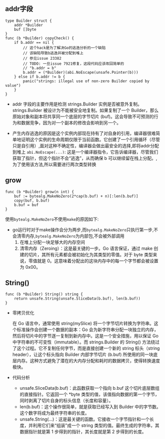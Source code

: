 ## addr字段
```golang
type Builder struct {
	addr *Builder
	buf []byte
}
func (b *Builder) copyCheck() {
	if b.addr == nil {
		// 这个hack是为了解决Go的逃逸分析的一个缺陷
		// 该缺陷导致b逃逸并被分配到堆上
		// 参见issue 23382
		// TODO: 一旦issue 7921修复，这段代码应该改回简单的
		// "b.addr = b"
		b.addr = (*Builder)(abi.NoEscape(unsafe.Pointer(b)))
	} else if b.addr != b {
		panic("strings: illegal use of non-zero Builder copied by value")
	}
}
```
- addr 字段的主要作用是检测 strings.Builder 实例是否被意外复制。strings.Builder 被设计为不能被安全地复制。如果复制了一个 Builder，那么原始对象和副本将共享同一个底层的字节切片 (buf)。这会导致不可预测的行为和数据竞争，因为对一个副本的修改会影响到另一个。

- 产生内存逃逸的原因是这个实例内部现在持有了对自身的引用，编译器很难简单地证明这个实例的生命周期仅限于当前函数。它创建了一个引用循环（尽管只是自引用）,面对这种不确定性，编译器会做出最安全的选择,即将addr分配到堆上
`abi.NoEscape(...)`: 这是一个编译器指令，它告诉编译器，尽管我们获取了指针，但这个指针不会“逃逸”，从而确保 b 可以继续留在栈上分配。,为了使用该方法,所以需要进行两次类型转换

## grow
```golang
func (b *Builder) grow(n int) {
	buf := bytealg.MakeNoZero(2*cap(b.buf) + n)[:len(b.buf)]
	copy(buf, b.buf)
	b.buf = buf
}
```
使用`bytealg.MakeNoZero`不使用`make`的原因如下:
- go运行时对于make操作会分为两步,而`bytealg.MakeNoZero`只执行第一步,不会清零内存,`bytealg.MakeNoZero`为内部包,不会被外部调用
    1. 在堆上分配一块足够大的内存空间
    2. 清零内存（Zeroing）：这是最关键的一步。Go 语言保证，通过 make 创建的切片，其所有元素都会被初始化为其类型的零值。对于 byte 类型来说，零值就是 0。这意味着分配出的这块内存中的每一个字节都会被设置为 0x00。

## String()
```golang
func (b *Builder) String() string {
	return unsafe.String(unsafe.SliceData(b.buf), len(b.buf))
}
```
- 零拷贝优化

    在 Go 语言中，通常使用 string(mySlice) 将一个字节切片转换为字符串。这个标准操作会创建一个数据的副本：Go 会为新字符串分配一块独立的内存，然后将切片中的字节逐一复制到新内存中。这是一个安全措施，用以保证 Go 中字符串的不可变性（immutable）。而 strings.Builder 的 String() 方法绕过了这个过程。它不复制任何字节，而是直接创建一个新的 string 标头（string header），让这个标头指向 Builder 内部字节切片 (b.buf) 所使用的同一块底层内存。这种方式避免了潜在的大内存分配和耗时的数据拷贝，使得转换速度极快。
- 代码分析
    - unsafe.SliceData(b.buf)：此函数获取一个指向 b.buf 这个切片底层数组的直接指针。它返回一个 *byte 类型的值，该值指向数据的第一个字节，同时剥离了切片自身的标头信息（长度和容量）。
    - len(b.buf)：这个操作很简单，就是获取已经写入到 Builder 中的字节数。这个数字将成为最终字符串的长度。
    - unsafe.String(...)：这是最关键的函数。它接收一个字节指针和一个长度，并利用它们来“组装”成一个 string 类型的值。最终生成的字符串，其数据指针就是第 1 步得到的指针，其长度就是第 2 步得到的长度。







